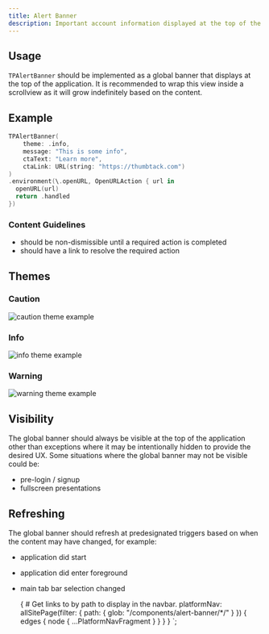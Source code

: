 ```yaml
---
title: Alert Banner
description: Important account information displayed at the top of the application.
---
```



<ComponentHeader data={props.data} />

## **Usage**

`TPAlertBanner` should be implemented as a global banner that displays at the top of the application. It is recommended to wrap this view inside a scrollview as it will grow indefinitely based on the content.

## **Example**

```swift
TPAlertBanner(
    theme: .info,
    message: "This is some info",
    ctaText: "Learn more",
    ctaLink: URL(string: "https://thumbtack.com")
)
.environment(\.openURL, OpenURLAction { url in
  openURL(url)
  return .handled
})
```

### Content Guidelines

-   should be non-dismissible until a required action is completed
-   should have a link to resolve the required action

## Themes

### Caution

![caution theme example](/img/swiftui/alert-banner/tpAlertBanner-caution.png 'Caution')

### Info

![info theme example](/img/swiftui/alert-banner/tpAlertBanner-info.png 'Info')

### Warning

![warning theme example](/img/swiftui/alert-banner/tpAlertBanner-warning.png 'Warning')

## Visibility

The global banner should always be visible at the top of the application other than exceptions where it may be intentionally hidden to provide the desired UX. Some situations where the global banner may not be visible could be:

-   pre-login / signup
-   fullscreen presentations

## **Refreshing**

The global banner should refresh at predesignated triggers based on when the content may have changed, for example:

-   application did start
-   application did enter foreground
-   main tab bar selection changed

    {
        # Get links to by path to display in the navbar.
        platformNav: allSitePage(filter: { path: { glob: "/components/alert-banner/*/" } }) {
            edges {
                node {
                    ...PlatformNavFragment
                }
            }
        }
    }
`;
